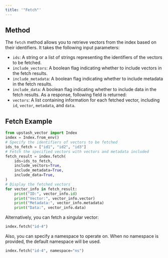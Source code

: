 ```yaml
---
title: '"Fetch"'
---
```

## Method
The `fetch` method allows you to retrieve vectors from the index based on their identifiers. It takes the following input parameters:
- `ids`: A string or a list of strings representing the identifiers of the vectors to be fetched.
- `include_vectors`: A boolean flag indicating whether to include vectors in the fetch results.
- `include_metadata`: A boolean flag indicating whether to include metadata in the fetch results.
- `include_data`: A boolean flag indicating whether to include data in the fetch results.
As a response, following field is returned:
- `vectors`: A list containing information for each fetched vector, including `id`, `vector`, `metadata`, and `data`.
## Fetch Example
```python
from upstash_vector import Index
index = Index.from_env()
# Specify the identifiers of vectors to be fetched
ids_to_fetch = ["id1", "id2", "id3"]
# Fetch the specified vectors with vectors and metadata included
fetch_result = index.fetch(
    ids=ids_to_fetch,
    include_vectors=True,
    include_metadata=True,
    include_data=True,
)
# Display the fetched vectors
for vector_info in fetch_result:
    print("ID:", vector_info.id)
    print("Vector:", vector_info.vector)
    print("Metadata:", vector_info.metadata)
    print("Data:", vector_info.data)
```
Alternatively, you can fetch a singular vector:
```python
index.fetch("id-4")
```
Also, you can specify a namespace to operate on. When no namespace
is provided, the default namespace will be used.
```python
index.fetch("id-4", namespace="ns")
```